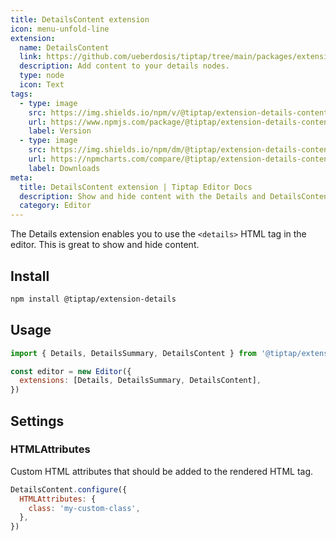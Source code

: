 ```yaml
---
title: DetailsContent extension
icon: menu-unfold-line
extension:
  name: DetailsContent
  link: https://github.com/ueberdosis/tiptap/tree/main/packages/extension-details-content
  description: Add content to your details nodes.
  type: node
  icon: Text
tags:
  - type: image
    src: https://img.shields.io/npm/v/@tiptap/extension-details-content.svg?label=version
    url: https://www.npmjs.com/package/@tiptap/extension-details-content
    label: Version
  - type: image
    src: https://img.shields.io/npm/dm/@tiptap/extension-details-content.svg
    url: https://npmcharts.com/compare/@tiptap/extension-details-content?minimal=true
    label: Downloads
meta:
  title: DetailsContent extension | Tiptap Editor Docs
  description: Show and hide content with the Details and DetailsContent extension in your Tiptap Editor. Great to… toggle hiding content!
  category: Editor
---
```



The Details extension enables you to use the `<details>` HTML tag in the editor. This is great to show and hide content.

<CodeDemo path="/Nodes/Details" />

## Install

```bash
npm install @tiptap/extension-details
```

## Usage

```js
import { Details, DetailsSummary, DetailsContent } from '@tiptap/extension-details'

const editor = new Editor({
  extensions: [Details, DetailsSummary, DetailsContent],
})
```

## Settings

### HTMLAttributes

Custom HTML attributes that should be added to the rendered HTML tag.

```js
DetailsContent.configure({
  HTMLAttributes: {
    class: 'my-custom-class',
  },
})
```
